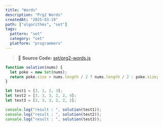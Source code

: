 ```yaml
---
title: "Words"
description: "Prg2 Words"
createdAt: "2025-03-19"
path: ["algorithms", "set"]
tags:
  pattern: "set"
  category: "set"
  platform: "programmers"
---
```


> 📌 **Source Code:** [set/prg2-words.js](https://github.com/0teklee/pattern-recognition/tree/main/site/content/algorithms/set/prg2-words.js)

```js
function solution(nums) {
  let poke = new Set(nums);
  return poke.size > nums.length / 2 ? nums.length / 2 : poke.size;
}

let test1 = [3, 1, 2, 3];
let test2 = [3, 3, 3, 2, 2, 4];
let test3 = [3, 3, 3, 2, 2, 2];

console.log("result : ", solution(test1));
console.log("result : ", solution(test2));
console.log("result : ", solution(test3));
```
